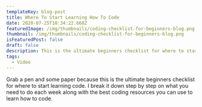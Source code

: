 ```yaml
---
templateKey: blog-post
title: Where To Start Learning How To Code
date: 2020-07-25T10:34:22.668Z
featuredImage: /img/thumbnails/coding-checklist-for-beginners-blog.png
thumbnail: /img/thumbnails/coding-checklist-for-beginners-blog.png
isFeaturedPost: false
draft: false
description: This is the ultimate beginners checklist for where to start learning code. I break it down step by step on what you need to do each week along with the best coding resources you can use to learn how to code.
tags:
  - Video
---
```


<YouTube url="https://www.youtube.com/embed/H8DxlaM-dsQ" />

Grab a pen and some paper because this is the ultimate beginners checklist for where to start learning code. I break it down step by step on what you need to do each week along with the best coding resources you can use to learn how to code.
